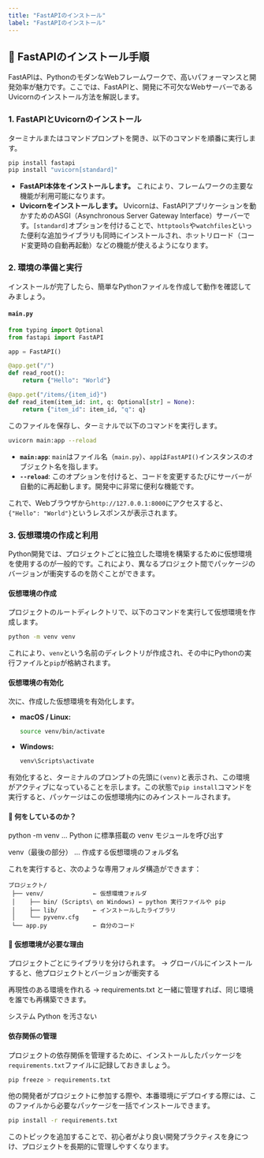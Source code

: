 ```yaml
---
title: "FastAPIのインストール"
label: "FastAPIのインストール"
---
```


## 🚀 FastAPIのインストール手順

FastAPIは、PythonのモダンなWebフレームワークで、高いパフォーマンスと開発効率が魅力です。ここでは、FastAPIと、開発に不可欠なWebサーバーであるUvicornのインストール方法を解説します。

### 1. FastAPIとUvicornのインストール

ターミナルまたはコマンドプロンプトを開き、以下のコマンドを順番に実行します。

```bash
pip install fastapi
pip install "uvicorn[standard]"
```

- **FastAPI本体をインストールします。** これにより、フレームワークの主要な機能が利用可能になります。
- **Uvicornをインストールします。** Uvicornは、FastAPIアプリケーションを動かすためのASGI（Asynchronous Server Gateway Interface）サーバーです。`[standard]`オプションを付けることで、`httptools`や`watchfiles`といった便利な追加ライブラリも同時にインストールされ、ホットリロード（コード変更時の自動再起動）などの機能が使えるようになります。

### 2. 環境の準備と実行

インストールが完了したら、簡単なPythonファイルを作成して動作を確認してみましょう。

#### `main.py`

```python
from typing import Optional
from fastapi import FastAPI

app = FastAPI()

@app.get("/")
def read_root():
    return {"Hello": "World"}

@app.get("/items/{item_id}")
def read_item(item_id: int, q: Optional[str] = None):
    return {"item_id": item_id, "q": q}
```

このファイルを保存し、ターミナルで以下のコマンドを実行します。

```bash
uvicorn main:app --reload
```

- **`main:app`**: `main`はファイル名（`main.py`）、`app`は`FastAPI()`インスタンスのオブジェクト名を指します。
- **`--reload`**: このオプションを付けると、コードを変更するたびにサーバーが自動的に再起動します。開発中に非常に便利な機能です。

これで、Webブラウザから`http://127.0.0.1:8000`にアクセスすると、`{"Hello": "World"}`というレスポンスが表示されます。

### 3. 仮想環境の作成と利用

Python開発では、プロジェクトごとに独立した環境を構築するために仮想環境を使用するのが一般的です。これにより、異なるプロジェクト間でパッケージのバージョンが衝突するのを防ぐことができます。

#### 仮想環境の作成

プロジェクトのルートディレクトリで、以下のコマンドを実行して仮想環境を作成します。

```bash
python -m venv venv
```

これにより、`venv`という名前のディレクトリが作成され、その中にPythonの実行ファイルと`pip`が格納されます。

#### 仮想環境の有効化

次に、作成した仮想環境を有効化します。

- **macOS / Linux:**

  ```bash
  source venv/bin/activate
  ```

- **Windows:**

  ```bash
  venv\Scripts\activate
  ```

有効化すると、ターミナルのプロンプトの先頭に`(venv)`と表示され、この環境がアクティブになっていることを示します。この状態で`pip install`コマンドを実行すると、パッケージはこの仮想環境内にのみインストールされます。

#### 📌 何をしているのか？

python -m venv … Python に標準搭載の venv モジュールを呼び出す

venv（最後の部分） … 作成する仮想環境のフォルダ名

これを実行すると、次のような専用フォルダ構造ができます：

```vbnet
プロジェクト/
 ├── venv/              ← 仮想環境フォルダ
 │    ├── bin/ (Scripts\ on Windows) ← python 実行ファイルや pip
 │    ├── lib/          ← インストールしたライブラリ
 │    └── pyvenv.cfg
 └── app.py             ← 自分のコード
```

#### 📌 仮想環境が必要な理由

プロジェクトごとにライブラリを分けられます。
→ グローバルにインストールすると、他プロジェクトとバージョンが衝突する

再現性のある環境を作れる
→ requirements.txt と一緒に管理すれば、同じ環境を誰でも再構築できます。

システム Python を汚さない

#### 依存関係の管理

プロジェクトの依存関係を管理するために、インストールしたパッケージを`requirements.txt`ファイルに記録しておきましょう。

```bash
pip freeze > requirements.txt
```

他の開発者がプロジェクトに参加する際や、本番環境にデプロイする際には、このファイルから必要なパッケージを一括でインストールできます。

```bash
pip install -r requirements.txt
```

このトピックを追加することで、初心者がより良い開発プラクティスを身につけ、プロジェクトを長期的に管理しやすくなります。